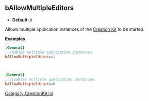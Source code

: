 <onlyinclude>
==bAllowMultipleEditors==
* '''Default:''' <Code>0</Code>
Allows multiple application instances of the [[Creation Kit]] to be started.

'''Examples'''
<source lang="ini">
[General]
; Enables multiple application instances.
bAllowMultipleEditors=1
</Source>
<BR>
<source lang="ini">
[General]
; Disables multiple application instances.
bAllowMultipleEditors=0
</Source>
</onlyinclude>


[[Category:CreationKit.ini]]